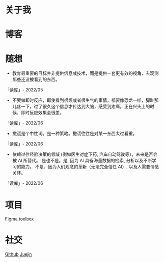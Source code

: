 # 关于我

# 博客

# 随想

- 教育最重要的目标并非提供信息或技术，而是提供一套更有效的视角，去观测那些还没被看到的东西。

「读库」- 2022/05

- 不要做即时反应，即使看到很烦或者很生气的事情，都要像恐龙一样，脚趾那儿疼一下，过了很久这个信息才传达到大脑，感受到疼痛。正在兴头上的时候，即时反应效果会很差。

「读库」- 2022/06

- 撒谎是个中性词。是一种策略。撒谎往往是对某一东西太过看重。

「读库」- 2022/06

- 依赖过往经验决策的领域 (例如医生对症下药, 汽车自动驾驶等），未来是否会被 AI 所替代。 是也不是。是, 因为 AI 具备海量数据的检索, 分析以及不断学习的能力。 不是，因为人们观念的革新（无法完全信任 AI）, 以及人需要情感关怀。

「读库」- 2022/06

# 项目

[Figma toolbox](https://www.figma.com/community/plugin/1097814681219767573)

# 社交

[Github](https://github.com/n0ruSh)
[Juejin](https://juejin.cn/user/4230576472329143)
